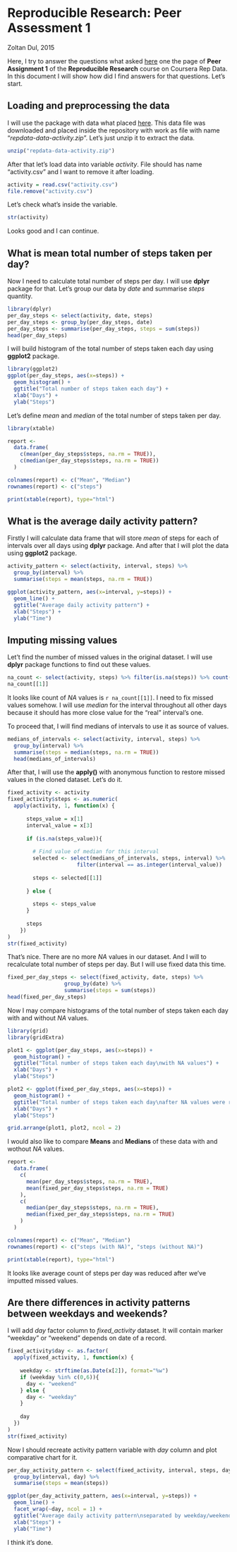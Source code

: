 # Reproducible Research: Peer Assessment 1

Zoltan Dul, 2015

Here, I  try to answer the questions what asked [here][1] one the page of **Peer Assignment 1** of the **Reproducible Research** course on Coursera Rep Data. In this document I will show how did I find answers for that questions. Let's start.

## Loading and preprocessing the data

I will use the package with data what placed [here][2]. This data file was downloaded and placed inside the repository with work as file with name "*repdata-data-activity.zip*". Let's just unzip it to extract the data. 

```r
unzip("repdata-data-activity.zip")
```

After that let's load data into variable *activity*. File should has name "activity.csv" and I want to remove it after loading. 

```r
activity = read.csv("activity.csv")
file.remove("activity.csv")
```

Let's check what's inside the variable.

```r
str(activity)
```

Looks good and I can continue.

## What is mean total number of steps taken per day?

Now I need to calculate total number of steps per day. I will use **dplyr** package for that. Let's group our data by *date* and summarise *steps* quantity. 

```r
library(dplyr)
per_day_steps <- select(activity, date, steps)
per_day_steps <- group_by(per_day_steps, date)
per_day_steps <- summarise(per_day_steps, steps = sum(steps))
head(per_day_steps)
```

I will build histogram of the total number of steps taken each day using **ggplot2** package.

```r
library(ggplot2)
ggplot(per_day_steps, aes(x=steps)) + 
  geom_histogram() + 
  ggtitle("Total number of steps taken each day") + 
  xlab("Days") +
  ylab("Steps") 
```

Let's define *mean* and *median* of the total number of steps taken per day.

```r
library(xtable)

report <- 
  data.frame(
    c(mean(per_day_steps$steps, na.rm = TRUE)),
    c(median(per_day_steps$steps, na.rm = TRUE))
  )

colnames(report) <- c("Mean", "Median")
rownames(report) <- c("steps")

print(xtable(report), type="html")
```

## What is the average daily activity pattern?

Firstly I will calculate data frame that will store *mean* of steps for each of intervals over all days using **dplyr** package. And after that I will plot the data using **ggplot2** package.

```r
activity_pattern <- select(activity, interval, steps) %>% 
  group_by(interval) %>% 
  summarise(steps = mean(steps, na.rm = TRUE))

ggplot(activity_pattern, aes(x=interval, y=steps)) +
  geom_line() +
  ggtitle("Average daily activity pattern") + 
  xlab("Steps") + 
  ylab("Time")
```

## Imputing missing values

Let't find the number of missed values in the original dataset. I will use **dplyr** package functions to find out these values.  

```r
na_count <- select(activity, steps) %>% filter(is.na(steps)) %>% count()
na_count[[1]]
```

It looks like count of *NA* values is `r na_count[[1]]`. I need to fix missed values somehow. I will use *median* for the interval throughout all other days because it should has more close value for the "real" interval's one. 

To proceed that, I will find medians of intervals to use it as source of values.

```r
medians_of_intervals <- select(activity, interval, steps) %>% 
  group_by(interval) %>% 
  summarise(steps = median(steps, na.rm = TRUE))
  head(medians_of_intervals)
```

After that, I will use the **apply()** with anonymous function to restore missed values in the cloned dataset. Let's do it. 

```r
fixed_activity <- activity
fixed_activity$steps <- as.numeric(
  apply(activity, 1, function(x) { 
    
      steps_value = x[1]
      interval_value = x[3]
      
      if (is.na(steps_value)){
   
        # Find value of median for this interval
        selected <- select(medians_of_intervals, steps, interval) %>% 
                      filter(interval == as.integer(interval_value))
      
        steps <- selected[[1]]  
        
      } else {
        
        steps <- steps_value
      }
      
      steps
    })
)
str(fixed_activity)
```
  
That's nice. There are no more *NA* values in our dataset. And I will to recalculate total number of steps per day. But I will use fixed data this time.  

```r
fixed_per_day_steps <- select(fixed_activity, date, steps) %>%
                  group_by(date) %>%
                  summarise(steps = sum(steps))
head(fixed_per_day_steps)
```

Now I may compare histograms of the total number of steps taken each day with and without *NA* values.

```r
library(grid)
library(gridExtra)

plot1 <- ggplot(per_day_steps, aes(x=steps)) + 
  geom_histogram() + 
  ggtitle("Total number of steps taken each day\nwith NA values") + 
  xlab("Days") +
  ylab("Steps")

plot2 <- ggplot(fixed_per_day_steps, aes(x=steps)) + 
  geom_histogram() + 
  ggtitle("Total number of steps taken each day\nafter NA values were removed") + 
  xlab("Days") +
  ylab("Steps") 

grid.arrange(plot1, plot2, ncol = 2)
```

I would also like to compare **Means** and **Medians** of these data with and wothout *NA* values.

```r
report <- 
  data.frame(
    c(
      mean(per_day_steps$steps, na.rm = TRUE), 
      mean(fixed_per_day_steps$steps, na.rm = TRUE)
    ),
    c(
      median(per_day_steps$steps, na.rm = TRUE),
      median(fixed_per_day_steps$steps, na.rm = TRUE)
    )
  )

colnames(report) <- c("Mean", "Median")
rownames(report) <- c("steps (with NA)", "steps (without NA)")

print(xtable(report), type="html")
```

It looks like average count of steps per day was reduced after we've imputted missed values. 

## Are there differences in activity patterns between weekdays and weekends?

I will add *day* factor column to *fixed_activity* dataset. It will contain marker "weekday" or "weekend" depends on date of a record. 

```r
fixed_activity$day <- as.factor(
  apply(fixed_activity, 1, function(x) { 
    
    weekday <- strftime(as.Date(x[2]), format="%w")
    if (weekday %in% c(0,6)){
      day <- "weekend"
    } else {
      day <- "weekday"
    }
    
    day
  })
)
str(fixed_activity)
```

Now I should recreate activity pattern variable with *day* column and plot comparative chart for it.

```r
per_day_activity_pattern <- select(fixed_activity, interval, steps, day) %>% 
  group_by(interval, day) %>% 
  summarise(steps = mean(steps))

ggplot(per_day_activity_pattern, aes(x=interval, y=steps)) +
  geom_line() +
  facet_wrap(~day, ncol = 1) +
  ggtitle("Average daily activity pattern\nseparated by weekday/weekend") + 
  xlab("Steps") + 
  ylab("Time")

```

I think it's done.

[1]:https://class.coursera.org/repdata-015/human_grading/view/courses/973516/assessments/3/submissions
[2]:https://d396qusza40orc.cloudfront.net/repdata%2Fdata%2Factivity.zip
